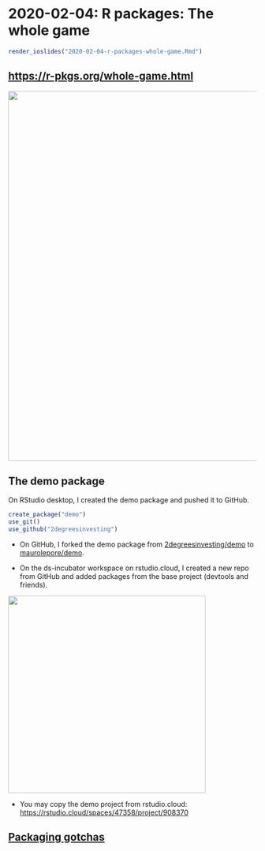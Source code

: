 # 2020-02-04: R packages: The whole game

```r
render_ioslides("2020-02-04-r-packages-whole-game.Rmd")
```

## <https://r-pkgs.org/whole-game.html>

<img src="https://i.imgur.com/spXKlG3.png" align="center" width = 750 />



## The demo package

On RStudio desktop, I created the demo package and pushed it to GitHub.

```R
create_package("demo")
use_git()
use_github("2degreesinvesting")
```

* On GitHub, I forked the demo package from [2degreesinvesting/demo](https://github.com/2DegreesInvesting/demo) to [maurolepore/demo](https://github.com/maurolepore/demo).

* On the ds-incubator workspace on rstudio.cloud, I created a new repo from GitHub and added packages from the base project (devtools and friends).

<img src="https://i.imgur.com/hmsP7WH.png" align="center" width = 400 />

* You may copy the demo project from rstudio.cloud: <https://rstudio.cloud/spaces/47358/project/908370>



## [Packaging gotchas](https://2degreesinvesting.github.io/ds-incubator/gotchas-when-moving-code-from-a-script-to-an-r-package.html)
